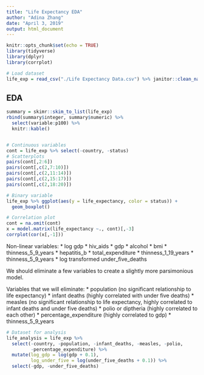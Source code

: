 ```yaml
---
title: "Life Expectancy EDA"
author: "Adina Zhang"
date: "April 3, 2019"
output: html_document
---
```


```r
knitr::opts_chunk$set(echo = TRUE)
library(tidyverse)
library(dplyr)
library(corrplot)

# Load dataset
life_exp = read_csv("./Life Expectancy Data.csv") %>% janitor::clean_names()
```


## EDA

```r
summary = skimr::skim_to_list(life_exp)
rbind(summary$integer, summary$numeric) %>% 
  select(variable:p100) %>% 
  knitr::kable()


# Continuous variables
cont = life_exp %>% select(-country, -status)
# Scatterplots 
pairs(cont[,2:6])
pairs(cont[,c(2,7:10)])
pairs(cont[,c(2,11:14)])
pairs(cont[,c(2,15:17)])
pairs(cont[,c(2,18:20)])

# Binary variable
life_exp %>% ggplot(aes(y = life_expectancy, color = status)) + 
  geom_boxplot()

# Correlation plot
cont = na.omit(cont)
x = model.matrix(life_expectancy ~., cont)[,-3]
corrplot(cor(x[,-1]))
```

Non-linear variables:
* log gdp
* hiv_aids
* gdp
* alcohol
* bmi
* thinness_5_9_years
* hepatitis_b
* total_expenditure
* thinness_1_19_years
* thinness_5_9_years
* log transformed under_five_deaths

We should eliminate a few variables to create a slightly more parsimonious model.

Variables that we will eliminate:
* population (no significant relationship to life expectancy)
* infant deaths (highly correlated with under five deaths)
* measles (no significant relationship to life expectancy, highly correlated to infant deaths and under five deaths)
* polio or diptheria (highly correlated to each other)
* percentage_expenditure (highly correlated to gdp)
* thinness_5_9_years

```r
# Dataset for analysis
life_analysis = life_exp %>% 
  select(-country, -population, -infant_deaths, -measles, -polio,
         -percentage_expenditure) %>% 
  mutate(log_gdp = log(gdp + 0.1),
         log_under_five = log(under_five_deaths + 0.1)) %>% 
  select(-gdp, -under_five_deaths)

```

